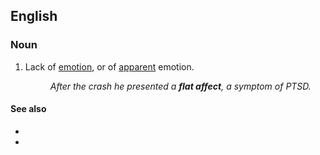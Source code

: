 ==English==
{{wikipedia}}

===Noun===
{{en-noun}}

# {{lb|en|medicine}} Lack of [[emotion]], or of [[apparent]] emotion.
#: ''After the crash he presented a '''flat affect''', a symptom of PTSD.''

====See also====
* {{l|en|anhedonia}}
* {{l|en|labile affect}}